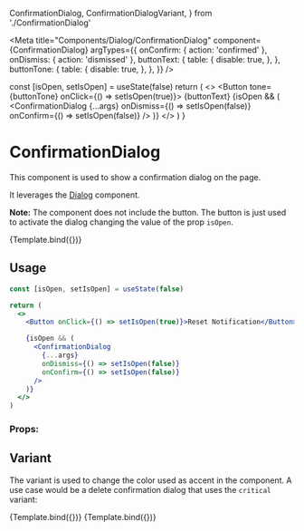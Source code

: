   ConfirmationDialog,
  ConfirmationDialogVariant,
} from './ConfirmationDialog'

<Meta
  title="Components/Dialog/ConfirmationDialog"
  component={ConfirmationDialog}
  argTypes={{
    onConfirm: { action: 'confirmed' },
    onDismiss: { action: 'dismissed' },
    buttonText: {
      table: {
        disable: true,
      },
    },
    buttonTone: {
      table: {
        disable: true,
      },
    },
  }}
/>

  const [isOpen, setIsOpen] = useState(false)
  return (
    <>
      <Button tone={buttonTone} onClick={() => setIsOpen(true)}>
        {buttonText}
      </Button>
      {isOpen && (
        <ConfirmationDialog
          {...args}
          onDismiss={() => setIsOpen(false)}
          onConfirm={() => setIsOpen(false)}
        />
      )}
    </>
  )
}

# ConfirmationDialog

This component is used to show a confirmation dialog on the page.

It leverages the [Dialog](/docs/components-dialog-dialog--default) component.

**Note:** The component does not include the button. The button is just used to activate the dialog changing the value of the prop `isOpen`.

<Canvas>
  <Story
    name="Default"
    args={{
      dismissButtonText: 'Cancel',
      confirmButtonText: 'Confirm',
      body: 'Are you sure you want to reset your notification settings to the standard settings?',
      title: 'Confirm reset notification settings',
      buttonText: 'Reset Notification',
      buttonTone: Tone.primary,
      'aria-label': 'Confirm reset notification settings',
      overlayClassName: 'z-10',
    }}
  >
    {Template.bind({})}
  </Story>
</Canvas>

## Usage

```jsx
const [isOpen, setIsOpen] = useState(false)

return (
  <>
    <Button onClick={() => setIsOpen(true)}>Reset Notification</Button>

    {isOpen && (
      <ConfirmationDialog
        {...args}
        onDismiss={() => setIsOpen(false)}
        onConfirm={() => setIsOpen(false)}
      />
    )}
  </>
)
```

### Props:

<ArgsTable story="Default" />

## Variant

The variant is used to change the color used as accent in the component. A use case would be a delete confirmation dialog that uses the `critical` variant:

<Canvas>
  <Story
    name="NonCriticalVariant"
    args={{
      dismissButtonText: 'Cancel',
      confirmButtonText: 'Confirm',
      body: 'Are you sure you want to send the document?',
      title: 'Confirm Save',
      buttonText: 'Non Critical Variant',
      buttonTone: Tone.primary,
      'aria-label': 'Confirm Save',
      overlayClassName: 'z-10',
    }}
  >
    {Template.bind({})}
  </Story>
  <Story
    name="CriticalVariant"
    args={{
      dismissButtonText: 'Cancel',
      confirmButtonText: 'Confirm',
      body: 'Are you sure you want to delete the user?',
      title: 'Delete User',
      variant: ConfirmationDialogVariant.critical,
      buttonText: 'Critical Variant',
      buttonTone: Tone.critical,
      'aria-label': 'Delete User',
      overlayClassName: 'z-10',
    }}
  >
    {Template.bind({})}
  </Story>
</Canvas>
